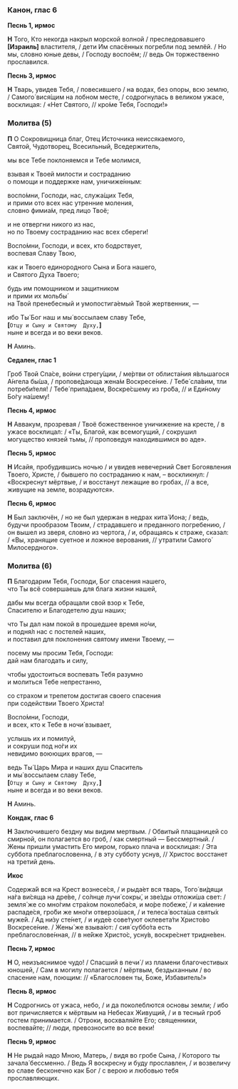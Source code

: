 ### Канон, глас 6

**Песнь 1, ирмос**

**Н** Того, Кто некогда накрыл морской волной / преследовавшего **[**Израиль**]** властителя, / дети Им спасённых погребли под землёй. / Но мы, словно юные девы, / Господу воспоём; // ведь Он торжественно прославился.

**Песнь 3, ирмос**

**Н** Тварь, увидев Тебя, / повесившего / на водах, без опоры, всю землю, / Самого́ вися́щим на лобном месте, / содрогнулась в великом ужасе, восклицая: / «Нет Святого, // кро́ме Тебя, Господи!»

### Молитва (5)

**П** О Сокровищница благ, Отец Источника неиссякаемого,  
Святой, Чудотворец, Всесильный, Вседержитель,

мы все Тебе поклоняемся и Тебе молимся,

взывая к Твоей милости и состраданию  
o помощи и поддержке нам, уничиже́нным:

воспо́мни, Господи, нас, служа́щих Тебя,  
и прими ото всех нас утренние моления,  
словно фимиа́м, пред лицо Твоё;

и не отвергни никого из нас,  
но по Твоему состраданию нас всех сбереги!

Воспо́мни, Господи, и всех, кто бодрствует,  
воспевая Славу Твою,

как и Твоего единородного Сына и Бога нашего,  
и Святого Духа Твоего;

будь им помощником и защитником  
и прими их мольбы́  
на Твой пренебесный и умопостига́емый Твой жертвенник, —

ибо Ты́ Бог наш и мы́ воссылаем славу Тебе,  
**[**`Отцу и Cыну и Cвятому  Духу,`**]**  
ныне и вcегда и во веки веков.

**Н** Аминь.

**Седален, глас 1**

Гроб Твой Спа́се, во́ини стрегу́щии, / ме́ртви от облиста́ния я́вльшагося А́нгела бы́ша, / пропове́дающа жена́м Воскресе́ние. / Тебе́ сла́вим, тли потреби́теля! / Тебе́ припа́даем, Воскре́сшему из гро́ба, // и Еди́ному Бо́гу на́шему!

**Песнь 4, ирмос**

**Н** Аввакум, прозревая / Твоё божественное уничижение на кресте, / в ужасе восклицал: / «Ты, Благой, как всемогущий, / сокрушил могущество князей тьмы, // проповедуя находившимся во аде».

**Песнь 5, ирмос**

**Н** Исайя, пробудившись ночью / и увидев невечерний Свет Богоявления Твоего, Христе, / бывшего по состраданию к нам, – воскликнул: / «Воскреснут мёртвые, / и восстанут лежащие во гробах, // а все, живущие на земле, возрадуются».

**Песнь 6, ирмос**

**Н** Был заключён, / но не был удержан в недрах кита́ Иона; / ведь, будучи прообразом Твоим, / страдавшего и преданного погребению, / он вышел из зверя, словно из чертога, / и, обращаясь к страже, сказал: / «Вы, хранящие суетное и ложное верования, // утратили Самого́ Милосердного».

### Молитва (6)

**П** Благодарим Тебя, Господи, Бог спасения нашего,  
что Ты всё совершаешь  для блага жизни нашей,

дабы мы всегда обращали свой взор к Тебе,  
Спасителю и Благодетелю душ наших;

что Ты дал нам покой в прошедшее время но́чи,  
и подня́л нас с постелей наших,  
и поставил для поклонения святому имени Твоему, —

посему мы просим Тебя, Господи:  
дай нам благодать и силу,

чтобы удостоиться воспевать Тебя разумно  
и молиться Тебе непрестанно,

со страхом и трепетом достигая своего спасения  
при содействии Твоего Христа!

Воспо́мни, Господи,  
и всех, кто к Тебе в ночи́ взывает,

услышь их и помилуй,  
и сокруши под но́ги их  
невидимо воюющих врагов, —

ведь Ты́ Царь Мира и наших душ Спаситель  
и мы́ воссылаем славу Тебе,  
**[**`Отцу и Cыну и Cвятому  Духу,`**]**  
ныне и вcегда и во веки веков.

**Н** Аминь.

**Кондак, глас 6**

**Н** Заключившего бездну мы видим мертвым. / Обвитый плащаницей со смирной, он полагается во гроб, / как смертный — Бессмертный. / Жены пришли умастить Его миром, горько плача и восклицая: / Эта суббота преблагословенна, / в эту субботу уснув, // Христос восстанет на третий день.

**Икос**

Содержа́й вся на Крест вознесе́ся, / и рыда́ет вся тварь, Того́ ви́дящи на́га ви́сяща на дре́ве, / со́лнце лучи́ сокры́, и зве́зды отложи́ша свет: / земля́ же со мно́гим стра́хом поколеба́ся, и мо́ре побеже́, / и ка́мение распаде́ся, гро́би же мно́ги отверзо́шася, / и телеса́ воста́ша святы́х муже́й. / Ад ни́зу сте́нет, / и иуде́е сове́туют оклевета́ти Христо́во Воскресе́ние. / Жены́ же взыва́ют: / сия́ суббо́та есть преблагослове́нная, // в не́йже Христо́с, усну́в, воскре́снет тридне́вен.

**Песнь 7, ирмос**

**Н** О, неизъяснимое чудо! / Спасший в печи́ / из пламени благочестивых юношей, / Сам в могилу полагается / мёртвым, бездыханным / во спасение нам, поющим: // «Благословен ты, Боже, Избавитель!»

**Песнь 8, ирмос**

**Н** Содрогнись от ужаса, небо, / и да поколеблются основы земли; / ибо вот причисляется к мёртвым на Небесах Живущий, / и в тесный гроб гостем принимается. / Отроки, восхваляйте Его; священники, воспевайте; // люди, превозносите во все веки!

**Песнь 9, ирмос**

**Н** Не рыдай надо Мною, Матерь, / видя во гробе Сына, / Которого ты зачала́ бессменно. / Ведь Я воскресну и буду прославлен, / и возвеличу во славе бесконечно как Бог / с верою и любовью тебя прославляющих.
